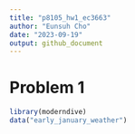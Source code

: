 ```yaml
---
title: "p8105_hw1_ec3663"
author: "Eunsuh Cho"
date: "2023-09-19"
output: github_document
---
```


# Problem 1

```r
library(moderndive)
data("early_january_weather")
```


